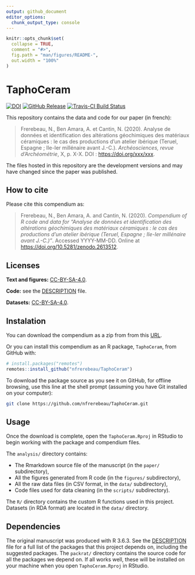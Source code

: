 ```yaml
---
output: github_document
editor_options: 
  chunk_output_type: console
---
```


<!-- README.md is generated from README.Rmd. Please edit that file -->

```r
knitr::opts_chunk$set(
  collapse = TRUE,
  comment = "#>",
  fig.path = "man/figures/README-",
  out.width = "100%"
)
```

# TaphoCeram

[![DOI](https://zenodo.org/badge/DOI/10.5281/zenodo.2613512.svg)](https://doi.org/10.5281/zenodo.2613512)
[![GitHub Release](https://img.shields.io/github/release/nfrerebeau/TaphoCeram.svg)](https://github.com/nfrerebeau/TaphoCeram/releases)
[![Travis-CI Build Status](https://travis-ci.org/nfrerebeau/TaphoCeram.svg?branch=master)](https://travis-ci.org/nfrerebeau/TaphoCeram)

This repository contains the data and code for our paper (in french):

> Frerebeau, N., Ben Amara, A. et Cantin, N. (2020). Analyse de données et identification des altérations géochimiques des matériaux céramiques : le cas des productions d'un atelier ibérique (Teruel, Espagne ; IIe-Ier millénaire avant J.-C.). *Archéosciences, revue d'Archéométrie*, X, p. X-X. DOI : <https://doi.org/xxx/xxx>.

The files hosted in this repository are the development versions and may have changed since the paper was published.

## How to cite

Please cite this compendium as:

> Frerebeau, N., Ben Amara, A. and Cantin, N. (2020). *Compendium of R code and data for "Analyse de données et identification des altérations géochimiques des matériaux céramiques : le cas des productions d’un atelier ibérique (Teruel, Espagne ; IIe-Ier millénaire avant J.-C.)"*. Accessed YYYY-MM-DD. Online at <https://doi.org/10.5281/zenodo.2613512>.

## Licenses

**Text and figures:** [CC-BY-SA-4.0](http://creativecommons.org/licenses/by-sa/4.0/).

**Code:** see the [DESCRIPTION](DESCRIPTION) file.

**Datasets:** [CC-BY-SA-4.0](http://creativecommons.org/licenses/by-sa/4.0/).

## Instalation

You can download the compendium as a zip from from this [URL](http://github.com/nfrerebeau/TaphoCeram/archive/master.zip).

Or you can install this compendium as an R package, `TaphoCeram`, from GitHub with:

```r
# install.packages("remotes")
remotes::install_github("nfrerebeau/TaphoCeram")
```

To download the package source as you see it on GitHub, for offline browsing, use this line at the shell prompt (assuming you have Git installed on your computer):

```sh
git clone https://github.com/nfrerebeau/TaphoCeram.git
```

## Usage
Once the download is complete, open the `TaphoCeram.Rproj` in RStudio to begin working with the package and compendium files. 

The `analysis/` directory contains:

* The Rmarkdown source file of the manuscript (in the `paper/` subdirectory),
* All the figures generated from R code (in the `figures/` subdirectory),
* All the raw data files (in CSV format, in the `data/` subdirectory),
* Code files used for data cleaning (in the `scripts/` subdirectory).

The `R/` directory contains the custom R functions used in this project. Datasets (in RDA format) are located in the `data/` directory.

## Dependencies

The original manuscript was produced with R 3.6.3. See the [DESCRIPTION](DESCRIPTION) file for a full list of the packages that this project depends on, including the suggested packages. The `packrat/` directory contains the source code for all the packages we depend on. If all works well, these will be installed on your machine when you open `TaphoCeram.Rproj` in RStudio.

